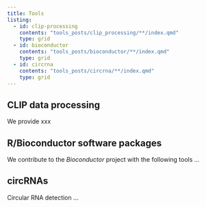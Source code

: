 ```yaml
---
title: Tools
listing: 
  - id: clip-processing
    contents: "tools_posts/clip_processing/**/index.qmd"
    type: grid
  - id: bioconductor
    contents: "tools_posts/bioconductor/**/index.qmd"
    type: grid
  - id: circrna
    contents: "tools_posts/circrna/**/index.qmd"
    type: grid
---
```


## CLIP data processing

We provide xxx

::: {#clip-processing}
:::

## R/Bioconductor software packages

We contribute to the *Bioconductor* project with the following tools ...

::: {#bioconductor}
:::

## circRNAs

Circular RNA detection ...

::: {#circrna}
:::
